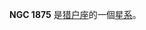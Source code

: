 {{NGCInfoBox|NGCID=NGC 1875|發現者=阿爾伯特·馬爾夫|發現日期=1863年11月18日|其他編號=MCG 1-14-31,ZWG 421.39,ARP 327|曆元=J2000.0|赤經=5時21分45.7秒
|赤緯=6°41'20"|星座=猎户座|星體=星系|星等=13.7|表面亮度=13.1|藍等=14.7}}

'''NGC 1875''' 是[[猎户座|猎户座]]的一個[[星系|星系]]。

{{NGCReference|1875}}
{{Catalogs|NGC=1875}}